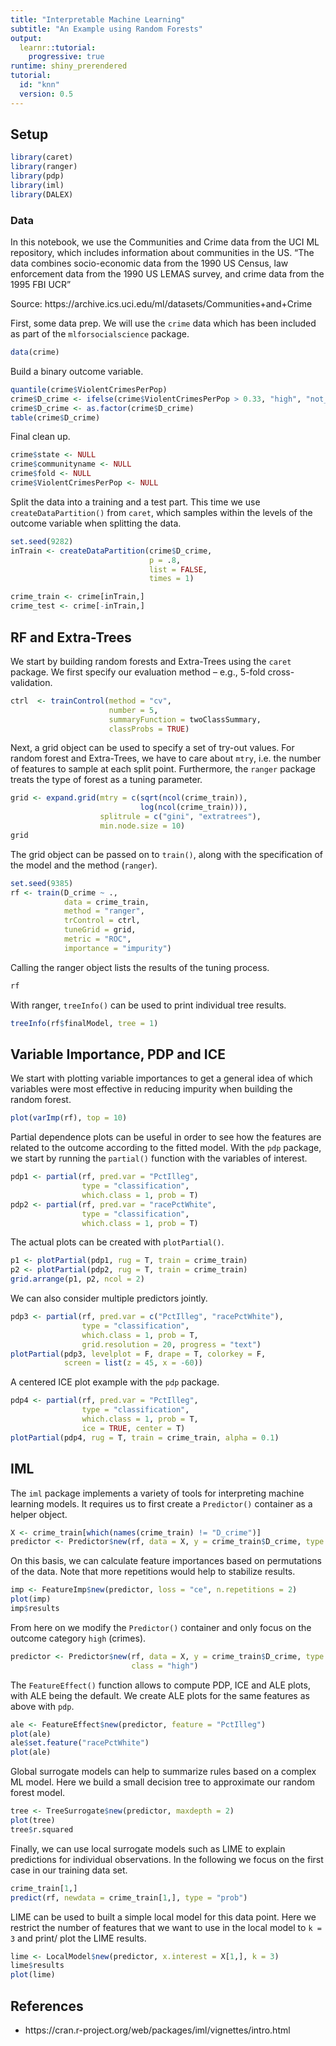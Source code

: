 ```yaml
---
title: "Interpretable Machine Learning"
subtitle: "An Example using Random Forests"
output: 
  learnr::tutorial:
    progressive: true
runtime: shiny_prerendered
tutorial:
  id: "knn"
  version: 0.5
---
```


## Setup

```r
library(caret)
library(ranger)
library(pdp)
library(iml)
library(DALEX)
```

### Data

In this notebook, we use the Communities and Crime data from the UCI ML repository, which includes information about communities in the US. "The data combines socio-economic data from the 1990 US Census, law enforcement data from the 1990 US LEMAS survey, and crime data from the 1995 FBI UCR"

Source: https://archive.ics.uci.edu/ml/datasets/Communities+and+Crime

First, some data prep. We will use the `crime` data which has been included as part of the `mlforsocialscience` package.

```r
data(crime)
```

Build a binary outcome variable.

```r
quantile(crime$ViolentCrimesPerPop)
crime$D_crime <- ifelse(crime$ViolentCrimesPerPop > 0.33, "high", "not_high")
crime$D_crime <- as.factor(crime$D_crime)
table(crime$D_crime)
```

Final clean up.

```r
crime$state <- NULL
crime$communityname <- NULL
crime$fold <- NULL
crime$ViolentCrimesPerPop <- NULL
```

Split the data into a training and a test part. This time we use `createDataPartition()` from `caret`, which samples within the levels of the outcome variable when splitting the data.

```r
set.seed(9282)
inTrain <- createDataPartition(crime$D_crime, 
                               p = .8, 
                               list = FALSE, 
                               times = 1)

crime_train <- crime[inTrain,]
crime_test <- crime[-inTrain,]
```

## RF and Extra-Trees

We start by building random forests and Extra-Trees using the `caret` package. We first specify our evaluation method -- e.g., 5-fold cross-validation.

```r
ctrl  <- trainControl(method = "cv",
                      number = 5,
                      summaryFunction = twoClassSummary,
                      classProbs = TRUE)
```

Next, a grid object can be used to specify a set of try-out values. For random forest and Extra-Trees, we have to care about `mtry`, i.e. the number of features to sample at each split point. Furthermore, the `ranger` package treats the type of forest as a tuning parameter.

```r
grid <- expand.grid(mtry = c(sqrt(ncol(crime_train)),
                             log(ncol(crime_train))),
                    splitrule = c("gini", "extratrees"),
                    min.node.size = 10)
grid
```

The grid object can be passed on to `train()`, along with the specification of the model and the method (`ranger`).

```r
set.seed(9385)
rf <- train(D_crime ~ .,
            data = crime_train,
            method = "ranger",
            trControl = ctrl,
            tuneGrid = grid,
            metric = "ROC",
            importance = "impurity")
```

Calling the ranger object lists the results of the tuning process.

```r
rf
```

With ranger, `treeInfo()` can be used to print individual tree results. 

```r
treeInfo(rf$finalModel, tree = 1)
```

## Variable Importance, PDP and ICE

We start with plotting variable importances to get a general idea of which variables were most effective in reducing impurity when building the random forest.

```r
plot(varImp(rf), top = 10)
```

Partial dependence plots can be useful in order to see how the features are related to the outcome according to the fitted model. With the `pdp` package, we start by running the `partial()` function with the variables of interest.

```r
pdp1 <- partial(rf, pred.var = "PctIlleg", 
                type = "classification", 
                which.class = 1, prob = T)
pdp2 <- partial(rf, pred.var = "racePctWhite", 
                type = "classification", 
                which.class = 1, prob = T)
```

The actual plots can be created with `plotPartial()`.

```r
p1 <- plotPartial(pdp1, rug = T, train = crime_train)
p2 <- plotPartial(pdp2, rug = T, train = crime_train)
grid.arrange(p1, p2, ncol = 2)
```

We can also consider multiple predictors jointly.

```r
pdp3 <- partial(rf, pred.var = c("PctIlleg", "racePctWhite"), 
                type = "classification", 
                which.class = 1, prob = T, 
                grid.resolution = 20, progress = "text")
plotPartial(pdp3, levelplot = F, drape = T, colorkey = F, 
            screen = list(z = 45, x = -60))
```

A centered ICE plot example with the `pdp` package.

```r
pdp4 <- partial(rf, pred.var = "PctIlleg", 
                type = "classification", 
                which.class = 1, prob = T, 
                ice = TRUE, center = T)
plotPartial(pdp4, rug = T, train = crime_train, alpha = 0.1)
```

## IML

The `iml` package implements a variety of tools for interpreting machine learning models. It requires us to first create a `Predictor()` container as a helper object. 

```r
X <- crime_train[which(names(crime_train) != "D_crime")]
predictor <- Predictor$new(rf, data = X, y = crime_train$D_crime, type = "prob")
```

On this basis, we can calculate feature importances based on permutations of the data. Note that more repetitions would help to stabilize results.

```r
imp <- FeatureImp$new(predictor, loss = "ce", n.repetitions = 2)
plot(imp)
imp$results
```

From here on we modify the `Predictor()` container and only focus on the outcome category `high` (crimes).

```r
predictor <- Predictor$new(rf, data = X, y = crime_train$D_crime, type = "prob",
                           class = "high")
```

The `FeatureEffect()` function allows to compute PDP, ICE and ALE plots, with ALE being the default. We create ALE plots for the same features as above with `pdp`.

```r
ale <- FeatureEffect$new(predictor, feature = "PctIlleg")
plot(ale)
ale$set.feature("racePctWhite")
plot(ale)
```

Global surrogate models can help to summarize rules based on a complex ML model. Here we build a small decision tree to approximate our random forest model.

```r
tree <- TreeSurrogate$new(predictor, maxdepth = 2)
plot(tree)
tree$r.squared
```

Finally, we can use local surrogate models such as LIME to explain predictions for individual observations. In the following we focus on the first case in our training data set.

```r
crime_train[1,]
predict(rf, newdata = crime_train[1,], type = "prob")
```

LIME can be used to built a simple local model for this data point. Here we restrict the number of features that we want to use in the local model to `k = 3` and print/ plot the LIME results.

```r
lime <- LocalModel$new(predictor, x.interest = X[1,], k = 3)
lime$results
plot(lime)
```

## References

* https://cran.r-project.org/web/packages/iml/vignettes/intro.html
